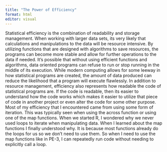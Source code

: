 ```yaml
---
title: "The Power of Efficiency"
format: html
editor: visual
---
```


Statistical efficiency is the combination of readability and storage management. When working with larger data sets, its very likely that calculations and manipulations to the data will be resource intensive. By utilizing functions that are designed with algorithms to save resources, the programs can become more stable and allow for further operations to the data if needed. It's possible that without using efficient functions and algorithms, data oriented programs can refuse to run or stop running in the middle of its execution. While modern computing allows for some leeway in how statistical programs are created, the amount of data produced can reduce the likelihood that a program will execute flawlessly. In addition to resource management, efficiency also represents how readable the code of statistical programs are. If the code is readable, then its easier to understand how the code works which makes it easier to utilize that piece of code in another project or even alter the code for some other purpose. Most of my efficiency that I encountered came from using some form of iteration. This was typically seen when using the across function or using one of the map functions. When we started R, I wondered why we never used loops to iterate when manipulating data. When I learned about the map functions I finally understood why. It is because most functions already do the loops for us so we don't need to use them. So when I need to use the map functions like in PE-3, I can repeatedly run code without needing to explicitly call a loop.
